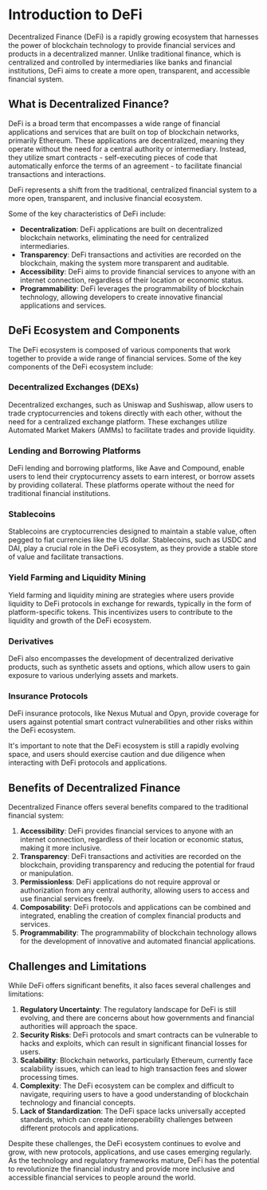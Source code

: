 
# Introduction to DeFi

Decentralized Finance (DeFi) is a rapidly growing ecosystem that harnesses the power of blockchain technology to provide financial services and products in a decentralized manner. Unlike traditional finance, which is centralized and controlled by intermediaries like banks and financial institutions, DeFi aims to create a more open, transparent, and accessible financial system.

## What is Decentralized Finance?

DeFi is a broad term that encompasses a wide range of financial applications and services that are built on top of blockchain networks, primarily Ethereum. These applications are decentralized, meaning they operate without the need for a central authority or intermediary. Instead, they utilize smart contracts - self-executing pieces of code that automatically enforce the terms of an agreement - to facilitate financial transactions and interactions.

<Callout type="info">
DeFi represents a shift from the traditional, centralized financial system to a more open, transparent, and inclusive financial ecosystem.
</Callout>

Some of the key characteristics of DeFi include:

- **Decentralization**: DeFi applications are built on decentralized blockchain networks, eliminating the need for centralized intermediaries.
- **Transparency**: DeFi transactions and activities are recorded on the blockchain, making the system more transparent and auditable.
- **Accessibility**: DeFi aims to provide financial services to anyone with an internet connection, regardless of their location or economic status.
- **Programmability**: DeFi leverages the programmability of blockchain technology, allowing developers to create innovative financial applications and services.

## DeFi Ecosystem and Components

The DeFi ecosystem is composed of various components that work together to provide a wide range of financial services. Some of the key components of the DeFi ecosystem include:

### Decentralized Exchanges (DEXs)
Decentralized exchanges, such as Uniswap and Sushiswap, allow users to trade cryptocurrencies and tokens directly with each other, without the need for a centralized exchange platform. These exchanges utilize Automated Market Makers (AMMs) to facilitate trades and provide liquidity.

### Lending and Borrowing Platforms
DeFi lending and borrowing platforms, like Aave and Compound, enable users to lend their cryptocurrency assets to earn interest, or borrow assets by providing collateral. These platforms operate without the need for traditional financial institutions.

### Stablecoins
Stablecoins are cryptocurrencies designed to maintain a stable value, often pegged to fiat currencies like the US dollar. Stablecoins, such as USDC and DAI, play a crucial role in the DeFi ecosystem, as they provide a stable store of value and facilitate transactions.

### Yield Farming and Liquidity Mining
Yield farming and liquidity mining are strategies where users provide liquidity to DeFi protocols in exchange for rewards, typically in the form of platform-specific tokens. This incentivizes users to contribute to the liquidity and growth of the DeFi ecosystem.

### Derivatives
DeFi also encompasses the development of decentralized derivative products, such as synthetic assets and options, which allow users to gain exposure to various underlying assets and markets.

### Insurance Protocols
DeFi insurance protocols, like Nexus Mutual and Opyn, provide coverage for users against potential smart contract vulnerabilities and other risks within the DeFi ecosystem.

<Callout type="warning">
It's important to note that the DeFi ecosystem is still a rapidly evolving space, and users should exercise caution and due diligence when interacting with DeFi protocols and applications.
</Callout>

## Benefits of Decentralized Finance

Decentralized Finance offers several benefits compared to the traditional financial system:

1. **Accessibility**: DeFi provides financial services to anyone with an internet connection, regardless of their location or economic status, making it more inclusive.
2. **Transparency**: DeFi transactions and activities are recorded on the blockchain, providing transparency and reducing the potential for fraud or manipulation.
3. **Permissionless**: DeFi applications do not require approval or authorization from any central authority, allowing users to access and use financial services freely.
4. **Composability**: DeFi protocols and applications can be combined and integrated, enabling the creation of complex financial products and services.
5. **Programmability**: The programmability of blockchain technology allows for the development of innovative and automated financial applications.

## Challenges and Limitations

While DeFi offers significant benefits, it also faces several challenges and limitations:

1. **Regulatory Uncertainty**: The regulatory landscape for DeFi is still evolving, and there are concerns about how governments and financial authorities will approach the space.
2. **Security Risks**: DeFi protocols and smart contracts can be vulnerable to hacks and exploits, which can result in significant financial losses for users.
3. **Scalability**: Blockchain networks, particularly Ethereum, currently face scalability issues, which can lead to high transaction fees and slower processing times.
4. **Complexity**: The DeFi ecosystem can be complex and difficult to navigate, requiring users to have a good understanding of blockchain technology and financial concepts.
5. **Lack of Standardization**: The DeFi space lacks universally accepted standards, which can create interoperability challenges between different protocols and applications.

Despite these challenges, the DeFi ecosystem continues to evolve and grow, with new protocols, applications, and use cases emerging regularly. As the technology and regulatory frameworks mature, DeFi has the potential to revolutionize the financial industry and provide more inclusive and accessible financial services to people around the world.